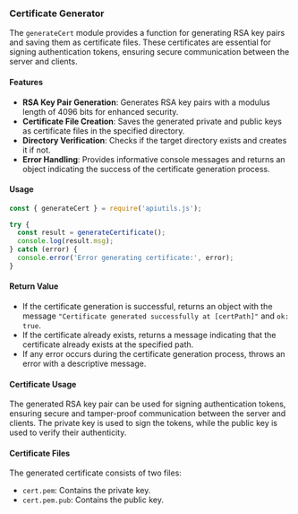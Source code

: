 ### Certificate Generator

The `generateCert` module provides a function for generating RSA key pairs and saving them as certificate files. These certificates are essential for signing authentication tokens, ensuring secure communication between the server and clients.

#### Features

- **RSA Key Pair Generation**: Generates RSA key pairs with a modulus length of 4096 bits for enhanced security.
- **Certificate File Creation**: Saves the generated private and public keys as certificate files in the specified directory.
- **Directory Verification**: Checks if the target directory exists and creates it if not.
- **Error Handling**: Provides informative console messages and returns an object indicating the success of the certificate generation process.

#### Usage

```javascript
const { generateCert } = require('apiutils.js');

try {
  const result = generateCertificate();
  console.log(result.msg);
} catch (error) {
  console.error('Error generating certificate:', error);
}
```

#### Return Value

- If the certificate generation is successful, returns an object with the message `"Certificate generated successfully at [certPath]"` and `ok: true`.
- If the certificate already exists, returns a message indicating that the certificate already exists at the specified path.
- If any error occurs during the certificate generation process, throws an error with a descriptive message.

#### Certificate Usage

The generated RSA key pair can be used for signing authentication tokens, ensuring secure and tamper-proof communication between the server and clients. The private key is used to sign the tokens, while the public key is used to verify their authenticity.

#### Certificate Files

The generated certificate consists of two files:
- `cert.pem`: Contains the private key.
- `cert.pem.pub`: Contains the public key.